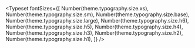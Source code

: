 
<Meta title="Design System/Assets/Typography" />

<Typeset
  fontSizes={[
    Number(theme.typography.size.xs),
    Number(theme.typography.size.sm),
    Number(theme.typography.size.base),
    Number(theme.typography.size.large),
    Number(theme.typography.size.h6),
    Number(theme.typography.size.h5),
    Number(theme.typography.size.h4),
    Number(theme.typography.size.h3),
    Number(theme.typography.size.h2),
    Number(theme.typography.size.h1),
  ]}
/>

